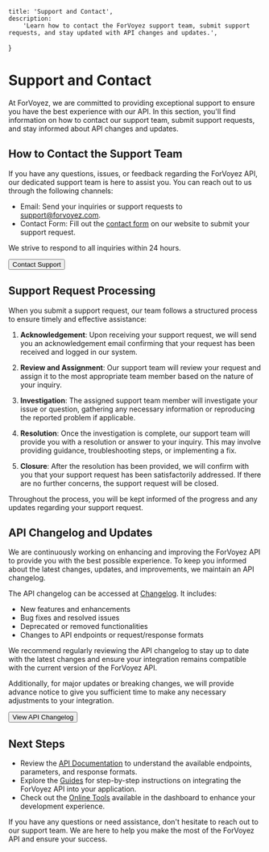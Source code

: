 	title: 'Support and Contact',
	description:
		'Learn how to contact the ForVoyez support team, submit support requests, and stay updated with API changes and updates.',
}

# Support and Contact

At ForVoyez, we are committed to providing exceptional support to ensure you have the best experience with our API. In this section, you'll find information on how to contact our support team, submit support requests, and stay informed about API changes and updates.

## How to Contact the Support Team

If you have any questions, issues, or feedback regarding the ForVoyez API, our dedicated support team is here to assist you. You can reach out to us through the following channels:

- Email: Send your inquiries or support requests to [support@forvoyez.com](mailto:support@forvoyez.com).
- Contact Form: Fill out the [contact form](https://forvoyez.com/contact) on our website to submit your support request.

We strive to respond to all inquiries within 24 hours.

<div className="not-prose">
	<Button href="https://forvoyez.com/contact" variant="text" arrow="right">
		Contact Support
	</Button>
</div>

## Support Request Processing

When you submit a support request, our team follows a structured process to ensure timely and effective assistance:

1. **Acknowledgement**: Upon receiving your support request, we will send you an acknowledgement email confirming that your request has been received and logged in our system.

2. **Review and Assignment**: Our support team will review your request and assign it to the most appropriate team member based on the nature of your inquiry.

3. **Investigation**: The assigned support team member will investigate your issue or question, gathering any necessary information or reproducing the reported problem if applicable.

4. **Resolution**: Once the investigation is complete, our support team will provide you with a resolution or answer to your inquiry. This may involve providing guidance, troubleshooting steps, or implementing a fix.

5. **Closure**: After the resolution has been provided, we will confirm with you that your support request has been satisfactorily addressed. If there are no further concerns, the support request will be closed.

Throughout the process, you will be kept informed of the progress and any updates regarding your support request.

## API Changelog and Updates

We are continuously working on enhancing and improving the ForVoyez API to provide you with the best possible experience. To keep you informed about the latest changes, updates, and improvements, we maintain an API changelog.

The API changelog can be accessed at [Changelog](/changelog). It includes:

- New features and enhancements
- Bug fixes and resolved issues
- Deprecated or removed functionalities
- Changes to API endpoints or request/response formats

We recommend regularly reviewing the API changelog to stay up to date with the latest changes and ensure your integration remains compatible with the current version of the ForVoyez API.

Additionally, for major updates or breaking changes, we will provide advance notice to give you sufficient time to make any necessary adjustments to your integration.

<div className="not-prose">
	<Button href="/changelog" variant="text" arrow="right">
		View API Changelog
	</Button>
</div>

## Next Steps

- Review the [API Documentation](/api-documentation) to understand the available endpoints, parameters, and response formats.
- Explore the [Guides](/guides) for step-by-step instructions on integrating the ForVoyez API into your application.
- Check out the [Online Tools](/online-tools) available in the dashboard to enhance your development experience.

If you have any questions or need assistance, don't hesitate to reach out to our support team. We are here to help you make the most of the ForVoyez API and ensure your success.
